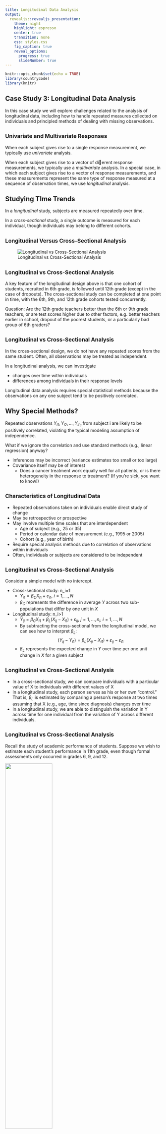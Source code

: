 ```yaml
---
title: Longitudinal Data Analysis
output: 
  revealjs::revealjs_presentation:
    theme: night
    highlight: espresso
    center: true
    transition: none
    css: styles.css
    fig_caption: true
    reveal_options:
      progress: true
      slideNumber: true
---
```


```r
knitr::opts_chunk$set(echo = TRUE)
library(countrycode)
library(knitr)
```

## Case Study 3: Longitudinal Data Analysis

In this case study we will explore challenges related to the analysis of longitudinal data, including how to handle repeated measures collected on individuals and principled methods of dealing with missing observations.

## <small> Univariate and Multivariate Responses </small>

When each subject gives rise to a single response measurement, we
typically use *univariate* analysis.

When each subject gives rise to a vector of dierent response
measurements, we typically use a *multivariate* analysis. In a special
case, in which each subject gives rise to a vector of response
measurements, and these measurements represent the same type of
response measured at a sequence of observation times, we use
*longitudinal* analysis.

## Studying TIme Trends

In a *longitudinal* study, subjects are measured repeatedly over time.

In a *cross-sectional* study, a single outcome is measured for each
individual, though individuals may belong to different cohorts.

## <small> Longitudinal Versus Cross-Sectional Analysis </small>


![Longitudinal vs Cross-Sectional Analysis](figures/class1_toyex.png)

## <small>Longitudinal vs Cross-Sectional Analysis </small>

A key feature of the longitudinal design above is that one cohort of
students, recruited in 6th grade, is followed until 12th grade
(except in the case of dropouts). The cross-sectional study can be
completed at one point in time, with the 6th, 9th, and 12th grade
cohorts tested concurrently.

Question: Are the 12th grade teachers better than the 6th or 9th
grade teachers, or are test scores higher due to other factors, e.g.
better teachers earlier in school, dropout of the poorest students,
or a particularly bad group of 6th graders?

## <small>Longitudinal vs Cross-Sectional Analysis </small>

In the cross-sectional design, we do not have any repeated scores
from the same student. Often, all observations may be treated as
independent.

In a longitudinal analysis, we can investigate

* changes over time within individuals
* differences among individuals in their response levels

Longitudinal data analysis requires special statistical methods
because the observations on any one subject tend to be positively
correlated.

## Why Special Methods?

Repeated observations $Y_{i1}, Y_{i2}, \ldots, Y_{in_i}$ from subject i are likely to be positively correlated, violating the typical modeling assumption of independence.

What if we ignore the correlation and use standard methods (e.g.,
linear regression) anyway?

* Inferences may be incorrect (variance estimates too small or
too large)
* Covariance itself may be of interest
    * Does a cancer treatment work equally well for all patients, or is
there heterogeneity in the response to treatment? (If you're
sick, you want to know!)

## <small> Characteristics of Longitudinal Data </small>

* Repeated observations taken on individuals enable direct
study of change
* May be retrospective or prospective
* May involve multiple time scales that are interdependent
    * Age of subject (e.g., 25 or 35)
    * Period or calendar date of measurement (e.g., 1995 or 2005)
    * Cohort (e.g., year of birth)
* Require special analysis methods due to correlation of
observations within individuals
* Often, individuals or subjects are considered to be independent

## <small>Longitudinal vs Cross-Sectional Analysis </small>
Consider a simple model with no intercept.

* Cross-sectional study: n_i=1
    * $Y_{i1}=\beta_CX_{i1}+\varepsilon_{i1}$, $i=1,\ldots,N$
    * $\beta_C$ represents the difference in average $Y$ across two sub-populations that differ by one unit in $X$
* Longitudinal study: n_i>1
    * $Y_{ij}=\beta_CX_{i1}+\beta_L(X_{ij}-X_{i1}) + \varepsilon_{ij}$, $j=1,\ldots,n_i$, $i=1,\ldots,N$
    * By subtracting the cross-sectional from the longitudinal model, we can see how to interpret $\beta_L$: $$(Y_{ij}-Y_{i1})=\beta_L(X_{ij}-X_{i1})+\varepsilon_{ij}-\varepsilon_{i1}$$
    * $\beta_L$ represents the expected change in $Y$ over time per one unit change in $X$ for a given subject

## <small>Longitudinal vs Cross-Sectional Analysis </small>
* In a cross-sectional study, we can compare individuals with a particular value of X to individuals with different values of X
* In a longitudinal study, each person serves as his or her own "control."  That is, $\beta_L$ is estimated by comparing a person's response at two times assuming that X (e.g., age, time since diagnosis) changes over time
* In a longitudinal study, we are able to distinguish the variation in Y across time for one individual from the variation of Y across different individuals.

## <small>Longitudinal vs Cross-Sectional Analysis </small>

Recall the study of academic performance of students. Suppose we wish to estimate each student's performance in 11th grade, even though formal assessments only occurred in grades 6, 9, and 12.

![](figures/class1_toyex.png){width=55%}

## <small>Longitudinal vs Cross-Sectional Analysis </small>
* Cross-sectional study: estimate of one subject's score draws
upon data from other subjects in order to overcome any
measurement error. This averaging across people ignores
biological variability in test scores across different people.
* Longitudinal study: estimate of one subject's score draws
upon data from other subjects as well as data over time in the
individual subject. If there is not much variability across
subjects, then one subject's estimated status can rely heavily
on data for other subjects; however, if there is a large amount
of variability among people, it may be preferable to rely
mostly on that subject's achievement trends over time.

## Notation

${\bf Y}_{n \times 1}=\begin{pmatrix} Y_1 \\ Y_2 \\ \vdots \\ Y_n \end{pmatrix}$ is a random vector of response observations.  We denote an individual i's response values as ${\bf Y}_i=\begin{pmatrix} Y_{i1} \\ Y_{i2} \\ \vdots \\ Y_{in_i} \end{pmatrix}$.

## Correlated Data

We often, but not always, assume that while separate individuals may have independent responses, the response values from within an individual may be correlated.  Often, but not always, we assume this correlation is positive.

## Covariance Matrix
The *covariance* matrix is given by
\begin{eqnarray*}
\boldsymbol{\Sigma}_{n \times n}&=& E(({\bf Y}-\boldsymbol{\mu})({\bf Y}-\boldsymbol{\mu})') \\
&=& 
\begin{bmatrix} 
\sigma_{11} & \sigma_{12} & \cdots & \sigma_{1n} \\
\sigma_{12} & \sigma_{22} & \cdots & \sigma_{2n} \\
\vdots & \vdots & & \vdots \\
\sigma_{1n} & \sigma_{2n} & \cdots & \sigma_{nn} 
\end{bmatrix}.
\end{eqnarray*}

Thus $\sigma_{11}$ is the variance of the first response, and $\sigma_{12}$ is the covariance of the first and second responses. Variances and covariances determine correlation.

## Correlation Matrix

The *correlation* matrix of ${\bf Y}$ is defined as
\begin{eqnarray*}
{\bf R}_i=\text{Corr}({\bf Y}_i)=\begin{bmatrix}
1 & \rho_{12} & \cdots & \rho_{1n} \\
\rho_{12} & 1 & \cdots & \rho_{2n} \\
\vdots & \vdots & & \vdots \\
\rho_{1n} & \rho_{2n} & \cdots & 1 
\end{bmatrix},
\end{eqnarray*}
where $\rho_{jk}=\frac{\sigma_{jk}}{\sqrt{\sigma_{jj}\sigma_{kk}}}$ and $-1 \leq \rho_{jk} \leq 1$.

## Covariance Structures

Statistical models may parameterize the covariance of longitudinal data in different ways. The forms given on the previous slides show an *unstructured* covariance, which makes no assumptions but involves a lot of parameters to estimate. 

With longitudinal data, we can generally make a number of assumptions about how observations are related over time to reduce the number of parameters we are estimating. For example, we may assume correlations are positive, or that certain natural patterns exist.

## Covariance Structures

Some popular options for modeling covariance include:

- Homogeneous compound symmetry: variances and correlations are constant over time; that is, $\sigma_{11}=\sigma_{22}=\cdots=\sigma_{nn}=\sigma$ and $\rho_{jk}=\rho_{j'k'}=\rho$
- Heterogeneous compound symmetry: variances may change over time but correlations remain constant: $\rho_{jk}=\rho_{j'k'}$ and we estimate $n$ different variance components $\sigma_{11}, \ldots, \sigma_{nn}$. This can be a bad choice if the measurement times are not the same for all subjects (as $n$ may get pretty big)
- Autoregressive: works with homogeneous or heterogeneous variances; correlation decreases over time in a specified manner, such as AR(1), which indicates $\rho_{j,j+1}=\rho$, $\rho_{j,j+2}=\rho^2,$ etc.